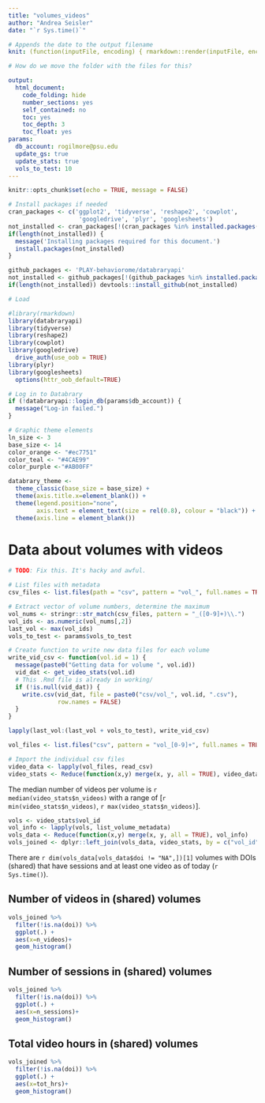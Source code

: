 ```yaml
---
title: "volumes_videos"
author: "Andrea Seisler"
date: "`r Sys.time()`"

# Appends the date to the output filename
knit: (function(inputFile, encoding) { rmarkdown::render(inputFile, encoding = encoding, output_file = paste0(substr(inputFile,1,nchar(inputFile)-4),'_',Sys.Date(),'.html')) })

# How do we move the folder with the files for this?

output: 
  html_document:
    code_folding: hide
    number_sections: yes
    self_contained: no
    toc: yes
    toc_depth: 3
    toc_float: yes
params:
  db_account: rogilmore@psu.edu
  update_gs: true
  update_stats: true
  vols_to_test: 10
---
```


```r
knitr::opts_chunk$set(echo = TRUE, message = FALSE)

# Install packages if needed
cran_packages <- c('ggplot2', 'tidyverse', 'reshape2', 'cowplot',
                    'googledrive', 'plyr', 'googlesheets')
not_installed <- cran_packages[!(cran_packages %in% installed.packages()[,"Package"])]
if(length(not_installed)) {
  message('Installing packages required for this document.')
  install.packages(not_installed)
}

github_packages <- 'PLAY-behaviorome/databraryapi'
not_installed <- github_packages[!(github_packages %in% installed.packages()[,"Package"])]
if(length(not_installed)) devtools::install_github(not_installed)

# Load

#library(rmarkdown)
library(databraryapi)
library(tidyverse)
library(reshape2)
library(cowplot)
library(googledrive)
  drive_auth(use_oob = TRUE)
library(plyr)
library(googlesheets) 
  options(httr_oob_default=TRUE) 

# Log in to Databrary
if (!databraryapi::login_db(params$db_account)) {
  message("Log-in failed.")
}

# Graphic theme elements
ln_size <- 3
base_size <- 14
color_orange <- "#ec7751"
color_teal <- "#4CAE99"
color_purple <-"#AB00FF"

databrary_theme <- 
  theme_classic(base_size = base_size) +
  theme(axis.title.x=element_blank()) +
  theme(legend.position="none", 
        axis.text = element_text(size = rel(0.8), colour = "black")) +
  theme(axis.line = element_blank())
```

# Data about volumes with videos

```r
# TODO: Fix this. It's hacky and awful.

# List files with metadata
csv_files <- list.files(path = "csv", pattern = "vol_", full.names = TRUE)

# Extract vector of volume numbers, determine the maximum
vol_nums <- stringr::str_match(csv_files, pattern = "_([0-9]+)\\.")
vol_ids <- as.numeric(vol_nums[,2])
last_vol <- max(vol_ids)
vols_to_test <- params$vols_to_test

# Create function to write new data files for each volume
write_vid_csv <- function(vol.id = 1) {
  message(paste0("Getting data for volume ", vol.id))
  vid_dat <- get_video_stats(vol.id)
  # This .Rmd file is already in working/
  if (!is.null(vid_dat)) {
    write.csv(vid_dat, file = paste0("csv/vol_", vol.id, ".csv"),
              row.names = FALSE)
  }
} 
```

```r
lapply(last_vol:(last_vol + vols_to_test), write_vid_csv)
```

```r
vol_files <- list.files("csv", pattern = "vol_[0-9]+", full.names = TRUE)

# Import the individual csv files
video_data <- lapply(vol_files, read_csv)
video_stats <- Reduce(function(x,y) merge(x, y, all = TRUE), video_data)
```

The median number of videos per volume is `r median(video_stats$n_videos)` with a range of [`r min(video_stats$n_videos)`, `r max(video_stats$n_videos)`].

```r
vols <- video_stats$vol_id
vol_info <- lapply(vols, list_volume_metadata)
vols_data <- Reduce(function(x,y) merge(x, y, all = TRUE), vol_info)
vols_joined <- dplyr::left_join(vols_data, video_stats, by = c("vol_id" = "vol_id"))
```

There are `r dim(vols_data[vols_data$doi != "NA",])[1]` volumes with DOIs (shared) that have sessions and at least one video as of today (`r Sys.time()`).

## Number of videos in (shared) volumes

```r
vols_joined %>%
  filter(!is.na(doi)) %>%
  ggplot(.) +
  aes(x=n_videos)+
  geom_histogram()
```


## Number of sessions in (shared) volumes

```r
vols_joined %>%
  filter(!is.na(doi)) %>%
  ggplot(.) +
  aes(x=n_sessions)+
  geom_histogram()
```

## Total video hours in (shared) volumes

```r
vols_joined %>%
  filter(!is.na(doi)) %>%
  ggplot(.) +
  aes(x=tot_hrs)+
  geom_histogram()
```
